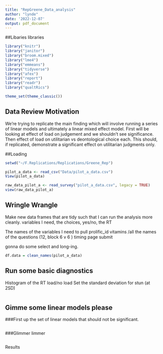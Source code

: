 ```yaml
---
title: "RepGreene_Data_analysis"
author: "lynde"
date: '2022-12-07'
output: pdf_document
---
```

##Libaries libraries
```r
library("knitr")
library("janitor")     
library("broom.mixed") 
library("lme4")
library("emmeans")
library("tidyverse")
library("afex")
library("report")
library("readr")
library("qualtRics")

theme_set(theme_classic())
```

## Data Review Motivation

We're trying to replicate the main finding which will involve running a series of linear models and ultimately a linear mixed effect model. First will be looking at effect of load on judgement and we shouldn't see significance. Then effect of load on utilitarian vs deontological choice each. This should, if replicated, demonstrate a significant effect on utilitarian judgments only. 


##Loading
```r
setwd("~/F.Replications/Replications/Greene_Rep")

pilot_a_data <- read_csv("Data/pilot_a_data.csv")
View(pilot_a_data)

raw_data_pilot_a <- read_survey("pilot_a_data.csv", legacy = TRUE)
view(raw_data_pilot_a)

```
## Wringle Wrangle 

Make new data frames that are tidy such that I can run the analysis more cleanly. 
variables I need, the choices, yes/no, the RT

The names of the variables I need to pull 
prolific_id
vitamins /all the names of the questions (12, block 6 v 6 )
timing page submit

gonna do some select and long-ing. 

```r
df.data = clean_names(pilot_a_data) 


```


## Run some basic diagnostics

Histogram of the RT load/no load
Set the standard deviation for stun (at 2SD)
 
```r



```

## Gimme some linear models please

###First up the set of linear models that should not be significant. 


```r



```

###Glimmer limmer 
```r



```

Results




